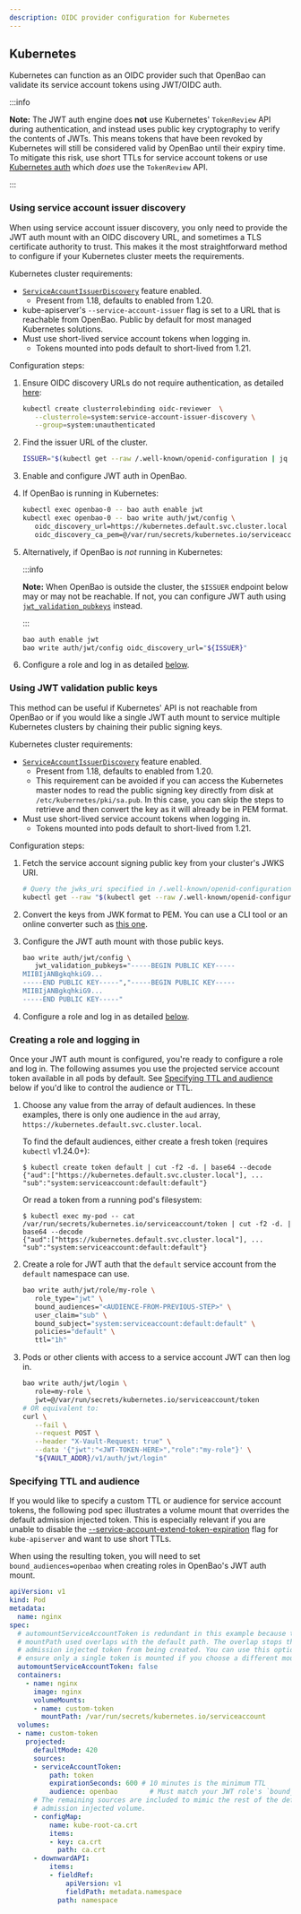 ```yaml
---
description: OIDC provider configuration for Kubernetes
---
```


## Kubernetes

Kubernetes can function as an OIDC provider such that OpenBao can validate its
service account tokens using JWT/OIDC auth.

:::info

**Note:** The JWT auth engine does **not** use Kubernetes' `TokenReview` API
during authentication, and instead uses public key cryptography to verify the
contents of JWTs. This means tokens that have been revoked by Kubernetes will
still be considered valid by OpenBao until their expiry time. To mitigate this
risk, use short TTLs for service account tokens or use
[Kubernetes auth](../../kubernetes.mdx) which _does_ use the `TokenReview` API.

:::

### Using service account issuer discovery

When using service account issuer discovery, you only need to provide the JWT
auth mount with an OIDC discovery URL, and sometimes a TLS certificate authority
to trust. This makes it the most straightforward method to configure if your
Kubernetes cluster meets the requirements.

Kubernetes cluster requirements:

* [`ServiceAccountIssuerDiscovery`][k8s-sa-issuer-discovery] feature enabled.
  * Present from 1.18, defaults to enabled from 1.20.
* kube-apiserver's `--service-account-issuer` flag is set to a URL that is
  reachable from OpenBao. Public by default for most managed Kubernetes solutions.
* Must use short-lived service account tokens when logging in.
  * Tokens mounted into pods default to short-lived from 1.21.

Configuration steps:

1. Ensure OIDC discovery URLs do not require authentication, as detailed
   [here][k8s-sa-issuer-discovery]:

   ```bash
   kubectl create clusterrolebinding oidc-reviewer  \
      --clusterrole=system:service-account-issuer-discovery \
      --group=system:unauthenticated
   ```

1. Find the issuer URL of the cluster.

   ```bash
   ISSUER="$(kubectl get --raw /.well-known/openid-configuration | jq -r '.issuer')"
   ```

1. Enable and configure JWT auth in OpenBao.

  1. If OpenBao is running in Kubernetes:

     ```bash
     kubectl exec openbao-0 -- bao auth enable jwt
     kubectl exec openbao-0 -- bao write auth/jwt/config \
        oidc_discovery_url=https://kubernetes.default.svc.cluster.local \
        oidc_discovery_ca_pem=@/var/run/secrets/kubernetes.io/serviceaccount/ca.crt
     ```

  1. Alternatively, if OpenBao is _not_ running in Kubernetes:

     :::info

     **Note:** When OpenBao is outside the cluster, the `$ISSUER` endpoint below
     may or may not be reachable. If not, you can configure JWT auth using
     [`jwt_validation_pubkeys`](#using-jwt-validation-public-keys) instead.

     :::

     ```bash
     bao auth enable jwt
     bao write auth/jwt/config oidc_discovery_url="${ISSUER}"
     ```

1. Configure a role and log in as detailed [below](#creating-a-role-and-logging-in).

[k8s-sa-issuer-discovery]: https://kubernetes.io/docs/tasks/configure-pod-container/configure-service-account/#service-account-issuer-discovery

### Using JWT validation public keys

This method can be useful if Kubernetes' API is not reachable from OpenBao or if
you would like a single JWT auth mount to service multiple Kubernetes clusters
by chaining their public signing keys.

Kubernetes cluster requirements:

* [`ServiceAccountIssuerDiscovery`][k8s-sa-issuer-discovery] feature enabled.
  * Present from 1.18, defaults to enabled from 1.20.
  * This requirement can be avoided if you can access the Kubernetes master
    nodes to read the public signing key directly from disk at
    `/etc/kubernetes/pki/sa.pub`. In this case, you can skip the steps to
    retrieve and then convert the key as it will already be in PEM format.
* Must use short-lived service account tokens when logging in.
  * Tokens mounted into pods default to short-lived from 1.21.

Configuration steps:

1. Fetch the service account signing public key from your cluster's JWKS URI.

   ```bash
   # Query the jwks_uri specified in /.well-known/openid-configuration
   kubectl get --raw "$(kubectl get --raw /.well-known/openid-configuration | jq -r '.jwks_uri' | sed -r 's/.*\.[^/]+(.*)/\1/')"
   ```

1. Convert the keys from JWK format to PEM. You can use a CLI tool or an online
   converter such as [this one][jwk-to-pem].

1. Configure the JWT auth mount with those public keys.

   ```bash
   bao write auth/jwt/config \
      jwt_validation_pubkeys="-----BEGIN PUBLIC KEY-----
   MIIBIjANBgkqhkiG9...
   -----END PUBLIC KEY-----","-----BEGIN PUBLIC KEY-----
   MIIBIjANBgkqhkiG9...
   -----END PUBLIC KEY-----"
   ```

1. Configure a role and log in as detailed [below](#creating-a-role-and-logging-in).

[jwk-to-pem]: https://8gwifi.org/jwkconvertfunctions.jsp

### Creating a role and logging in

Once your JWT auth mount is configured, you're ready to configure a role and
log in. The following assumes you use the projected service account token
available in all pods by default. See [Specifying TTL and audience](#specifying-ttl-and-audience)
below if you'd like to control the audience or TTL.

1. Choose any value from the array of default audiences. In these examples,
   there is only one audience in the `aud` array,
   `https://kubernetes.default.svc.cluster.local`.

   To find the default audiences, either create a fresh token (requires
   `kubectl` v1.24.0+):

   ```shell-session
   $ kubectl create token default | cut -f2 -d. | base64 --decode
   {"aud":["https://kubernetes.default.svc.cluster.local"], ... "sub":"system:serviceaccount:default:default"}
   ```

   Or read a token from a running pod's filesystem:

   ```shell-session
   $ kubectl exec my-pod -- cat /var/run/secrets/kubernetes.io/serviceaccount/token | cut -f2 -d. | base64 --decode
   {"aud":["https://kubernetes.default.svc.cluster.local"], ... "sub":"system:serviceaccount:default:default"}
   ```

1. Create a role for JWT auth that the `default` service account from the
   `default` namespace can use.

   ```bash
   bao write auth/jwt/role/my-role \
      role_type="jwt" \
      bound_audiences="<AUDIENCE-FROM-PREVIOUS-STEP>" \
      user_claim="sub" \
      bound_subject="system:serviceaccount:default:default" \
      policies="default" \
      ttl="1h"
   ```

1. Pods or other clients with access to a service account JWT can then log in.

   ```bash
   bao write auth/jwt/login \
      role=my-role \
      jwt=@/var/run/secrets/kubernetes.io/serviceaccount/token
   # OR equivalent to:
   curl \
      --fail \
      --request POST \
      --header "X-Vault-Request: true" \
      --data '{"jwt":"<JWT-TOKEN-HERE>","role":"my-role"}' \
      "${VAULT_ADDR}/v1/auth/jwt/login"
   ```

### Specifying TTL and audience

If you would like to specify a custom TTL or audience for service account tokens,
the following pod spec illustrates a volume mount that overrides the default
admission injected token. This is especially relevant if you are unable to
disable the [--service-account-extend-token-expiration][k8s-extended-tokens]
flag for `kube-apiserver` and want to use short TTLs.

When using the resulting token, you will need to set `bound_audiences=openbao`
when creating roles in OpenBao's JWT auth mount.

```yaml
apiVersion: v1
kind: Pod
metadata:
  name: nginx
spec:
  # automountServiceAccountToken is redundant in this example because the
  # mountPath used overlaps with the default path. The overlap stops the default
  # admission injected token from being created. You can use this option to
  # ensure only a single token is mounted if you choose a different mount path.
  automountServiceAccountToken: false
  containers:
    - name: nginx
      image: nginx
      volumeMounts:
      - name: custom-token
        mountPath: /var/run/secrets/kubernetes.io/serviceaccount
  volumes:
  - name: custom-token
    projected:
      defaultMode: 420
      sources:
      - serviceAccountToken:
          path: token
          expirationSeconds: 600 # 10 minutes is the minimum TTL
          audience: openbao        # Must match your JWT role's `bound_audiences`
      # The remaining sources are included to mimic the rest of the default
      # admission injected volume.
      - configMap:
          name: kube-root-ca.crt
          items:
          - key: ca.crt
            path: ca.crt
      - downwardAPI:
          items:
          - fieldRef:
              apiVersion: v1
              fieldPath: metadata.namespace
            path: namespace
```

[k8s-extended-tokens]: https://kubernetes.io/docs/reference/command-line-tools-reference/kube-apiserver/#options

